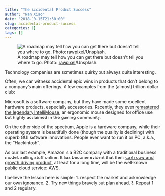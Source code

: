 ```yaml
---
title: "The Accidental Product Success"
author: "Nan Xiao"
date: "2018-10-15T21:30:00"
slug: accidental-product-success
categories: []
tags: []
---
```


![A roadmap may tell how you can get there but doesn't tell you where to go. Photo: [rawpixel](https://unsplash.com/photos/qYgDrCHV1B0)/Unsplash.](/image/map-rawpixel-211022-unsplash.jpg)

Technology companies are sometimes quirky but always quite interesting.

Often, we can witness accidental epic wins in products that don't belong to a company's main offerings. A few examples from the (almost) trillion dollar club:

Microsoft is a software company, but they have made some excellent hardware products, especially accessories. Recently, they even [remastered the legendary IntelliMouse](https://news.microsoft.com/en-gb/2018/06/29/iconic-mouse-that-changed-how-we-use-the-internet-is-relaunched-by-microsoft/), an ergonomic mouse designed for office use but highly acclaimed in the gaming community.

On the other side of the spectrum, Apple is a hardware company, while their operating system is beautifully done (though the quality is declining) with superb GUI software innovations. People even want to run it on PC, a.k.a., the "Hackintosh".

As our last example, Amazon is a B2C company with a traditional business model: selling stuff online. It has become evident that their [cash cow and growth driving product](https://www.zdnet.com/article/all-of-amazons-2017-operating-income-comes-from-aws/), at least for a long time, will be the well-known public cloud service: AWS.

I believe the lesson here is simple: 1. respect the market and acknowledge our own ignorance. 2. Try new things bravely but plan ahead. 3. Repeat 1 and 2 regularly.
